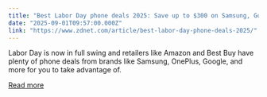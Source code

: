 ```yaml
---
title: "Best Labor Day phone deals 2025: Save up to $300 on Samsung, Google, and more"
date: "2025-09-01T09:57:00.000Z"
link: "https://www.zdnet.com/article/best-labor-day-phone-deals-2025/"
---
```


Labor Day is now in full swing and retailers like Amazon and Best Buy have plenty of phone deals from brands like Samsung, OnePlus, Google, and more for you to take advantage of.

[Read more](https://www.zdnet.com/article/best-labor-day-phone-deals-2025/)
